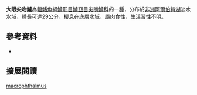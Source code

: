 {{Speciesbox
| name = 大眼尖吻鱸
| image = 
| image_caption = 
| status = DD
| status_system = IUCN3.1
| genus = Lates
| species = macrophthalmus
| authority = [[Edgar_Barton_Worthington|Worthington]], 1929
| synonyms = * ''Lates niloticus macrophthalmus'' <small>Worthington, 1929</small>
|}}

'''大眼尖吻鱸'''為[[輻鰭魚綱|輻鰭魚綱]][[鱸形目|鱸形目]][[鱸亞目|鱸亞目]][[尖嘴鱸科|尖嘴鱸科]]的一[[種|種]]，分布於[[非洲|非洲]][[阿爾伯特湖|阿爾伯特湖]]淡水水域，體長可達29公分，棲息在底層水域，屬肉食性，生活習性不明。
==參考資料==
*{{FishBase_species|genus=Lates|species=macrophthalmus|year=2016|month=8}}

== 擴展閱讀 == 
{{refbegin}}
{{wikispecies-inline|Lates macrophthalmus|大眼尖吻鱸}}
{{refend}}
{{Taxonbar|from=Q5234843}}

[[Category:尖吻鱸屬|macrophthalmus]]


{{魚類小作品}}